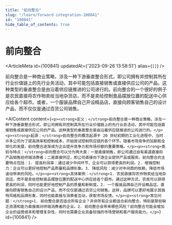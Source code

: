 ```yaml
---
title: "前向整合"
slug: "/learn/forward-integration-100841"
id: "100841"
hide_table_of_contents: true
---
```



# 前向整合

<ArticleMeta id={100841} updatedAt={'2023-09-26 13:58:51'} alias={`[]`} />
<div className='border-solid border-b border-t-0 my-4 border-[var(--ifm-color-gray-300)]' />

前向整合是一种商业策略，涉及一种下游垂直整合形式，即公司拥有并控制其所在行业价值链上的先行业务活动，其中可能包括直接销售或直接供应公司的产品。这种类型的垂直整合是由沿着供应链推进的公司进行的。前向整合的一个很好的例子是农民直接将农作物卖给当地杂货店，而不是卖给控制食品摆放位置的配送中心供应给各个超市。或者，一个服装品牌自己开设精品店，直接向顾客销售自己的设计产品，而不仅仅是通过百货公司销售。

<AIContent content={`<p><strong>定义：</strong>前向整合是一种商业策略，涉及一种下游垂直整合形式，即公司拥有并控制其所在行业价值链上的先行业务活动，其中可能包括直接销售或直接供应公司的产品。这种类型的垂直整合是由沿着供应链推进的公司进行的。</p><p><strong>起源：</strong>前向整合的概念起源于 20 世纪初期的工业化进程中，当时许多公司为了提高效率和控制成本，开始尝试控制供应链的各个环节。随着市场竞争的加剧和全球化的发展，前向整合逐渐成为企业提升竞争力和市场份额的重要策略。</p><p><strong>类别与特点：</strong>前向整合可以分为两大类：一是直接销售，即公司通过自有渠道直接将产品销售给终端消费者；二是直接供应，即公司直接向下游企业提供产品或服务。前向整合的主要特点包括：1. 提高利润率：通过减少中间环节，企业可以获得更高的利润。2. 增强控制力：企业可以更好地控制产品质量和品牌形象。3. 降低风险：减少对中间商的依赖，降低市场波动带来的风险。</p><p><strong>具体案例：</strong>1. 农民直接将农作物卖给当地杂货店，而不是卖给控制食品摆放位置的配送中心供应给各个超市。通过这种方式，农民可以获得更高的利润，同时也能更好地控制产品的质量和新鲜度。2. 一个服装品牌自己开设精品店，直接向顾客销售自己的设计产品，而不仅仅是通过百货公司销售。这样，品牌可以更好地展示其独特风格和品牌形象，同时也能直接与消费者互动，获取市场反馈。</p><p><strong>常见问题：</strong>1. 前向整合是否适合所有企业？并非所有企业都适合前向整合，特别是那些缺乏资源和能力直接面对终端消费者的企业。2. 前向整合会带来哪些风险？前向整合可能会增加企业的运营成本和管理复杂性，同时也需要企业具备较强的市场营销和客户服务能力。</p>`} id={100841} />
